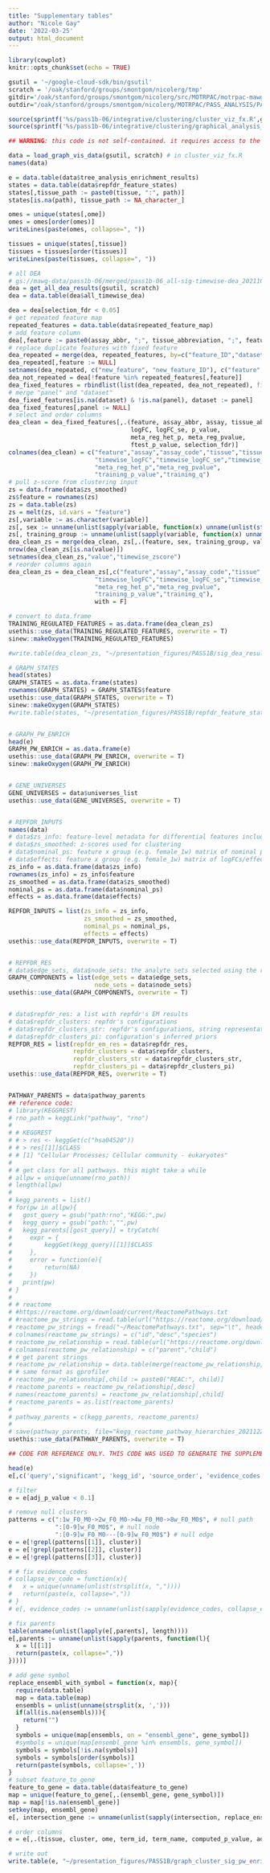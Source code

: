 ```yaml
---
title: "Supplementary tables"
author: "Nicole Gay"
date: '2022-03-25'
output: html_document
---
```


```r
library(cowplot)
knitr::opts_chunk$set(echo = TRUE)

gsutil = '~/google-cloud-sdk/bin/gsutil'
scratch = '/oak/stanford/groups/smontgom/nicolerg/tmp'
gitdir='/oak/stanford/groups/smontgom/nicolerg/src/MOTRPAC/motrpac-mawg/'
outdir="/oak/stanford/groups/smontgom/nicolerg/MOTRPAC/PASS_ANALYSIS/PASS1B/INTEGRATIVE/GRAPHICAL"

source(sprintf('%s/pass1b-06/integrative/clustering/cluster_viz_fx.R',gitdir))
source(sprintf('%s/pass1b-06/integrative/clustering/graphical_analysis_functions.R',gitdir)) # if you get an error loading igraph, restart R and rerun this chunk. the order of libraries loaded matters
```

```r
## WARNING: this code is not self-contained. it requires access to the motrpac-mawg GitHub and gs://mawg-data GCP 

data = load_graph_vis_data(gsutil, scratch) # in cluster_viz_fx.R
names(data)

e = data.table(data$tree_analysis_enrichment_results)
states = data.table(data$repfdr_feature_states)
states[,tissue_path := paste0(tissue, ":", path)]
states[is.na(path), tissue_path := NA_character_]

omes = unique(states[,ome])
omes = omes[order(omes)]
writeLines(paste(omes, collapse=", "))

tissues = unique(states[,tissue])
tissues = tissues[order(tissues)]
writeLines(paste(tissues, collapse=", "))

# all DEA
# gs://mawg-data/pass1b-06/merged/pass1b-06_all-sig-timewise-dea_20211018.RData
dea = get_all_dea_results(gsutil, scratch)
dea = data.table(dea$all_timewise_dea)
```

```r
dea = dea[selection_fdr < 0.05]
# get repeated feature map
repeated_features = data.table(data$repeated_feature_map)
# add feature column 
dea[,feature := paste0(assay_abbr, ";", tissue_abbreviation, ";", feature_ID)]
# replace duplicate features with fixed feature 
dea_repeated = merge(dea, repeated_features, by=c("feature_ID","dataset","panel","tissue_abbreviation","assay_abbr","feature","selection_fdr"))
dea_repeated[,feature := NULL]
setnames(dea_repeated, c("new_feature", "new_feature_ID"), c("feature","non_redundant_feature_ID"))
dea_not_repeated = dea[!feature %in% repeated_features[,feature]]
dea_fixed_features = rbindlist(list(dea_repeated, dea_not_repeated), fill=T)
# merge "panel" and "dataset"
dea_fixed_features[is.na(dataset) & !is.na(panel), dataset := panel]
dea_fixed_features[,panel := NULL]
# select and order columns 
dea_clean = dea_fixed_features[,.(feature, assay_abbr, assay, tissue_abbreviation, tissue, feature_ID, non_redundant_feature_ID, dataset, sex, comparison_group, 
                                  logFC, logFC_se, p_value, 
                                  meta_reg_het_p, meta_reg_pvalue,
                                  ftest_p_value, selection_fdr)]
colnames(dea_clean) = c("feature","assay","assay_code","tissue","tissue_code","feature_ID","non_redundant_feature_ID","platform","sex","training_group",
                        "timewise_logFC","timewise_logFC_se","timewise_p_value",
                        "meta_reg_het_p","meta_reg_pvalue",
                        "training_p_value","training_q")
# pull z-score from clustering input 
zs = data.frame(data$zs_smoothed)
zs$feature = rownames(zs)
zs = data.table(zs)
zs = melt(zs, id.vars = "feature")
zs[,variable := as.character(variable)]
zs[, sex := unname(unlist(sapply(variable, function(x) unname(unlist(strsplit(x, "_")))[1])))]
zs[, training_group := unname(unlist(sapply(variable, function(x) unname(unlist(strsplit(x, "_")))[2])))]
dea_clean_zs = merge(dea_clean, zs[,.(feature, sex, training_group, value)], by=c("feature","sex","training_group"), all.x=T)
nrow(dea_clean_zs[is.na(value)])
setnames(dea_clean_zs,"value","timewise_zscore")
# reorder columns again 
dea_clean_zs = dea_clean_zs[,c("feature","assay","assay_code","tissue","tissue_code","feature_ID","non_redundant_feature_ID","platform","sex","training_group",
                        "timewise_logFC","timewise_logFC_se","timewise_p_value","timewise_zscore", 
                        "meta_reg_het_p","meta_reg_pvalue",
                        "training_p_value","training_q"),
                        with = F]

# convert to data.frame
TRAINING_REGULATED_FEATURES = as.data.frame(dea_clean_zs)
usethis::use_data(TRAINING_REGULATED_FEATURES, overwrite = T)
sinew::makeOxygen(TRAINING_REGULATED_FEATURES)

#write.table(dea_clean_zs, "~/presentation_figures/PASS1B/sig_dea_results.txt", sep="\t", col.names=T, row.names=F, quote=F)
```

```r
# GRAPH_STATES
head(states)
GRAPH_STATES = as.data.frame(states)
rownames(GRAPH_STATES) = GRAPH_STATES$feature
usethis::use_data(GRAPH_STATES, overwrite = T)
sinew::makeOxygen(GRAPH_STATES)
#write.table(states, "~/presentation_figures/PASS1B/repfdr_feature_states.txt", sep="\t", col.names=T, row.names=F, quote=F)


# GRAPH_PW_ENRICH 
head(e)
GRAPH_PW_ENRICH = as.data.frame(e)
usethis::use_data(GRAPH_PW_ENRICH, overwrite = T)
sinew::makeOxygen(GRAPH_PW_ENRICH)


# GENE_UNIVERSES
GENE_UNIVERSES = data$universes_list
usethis::use_data(GENE_UNIVERSES, overwrite = T)


# REPFDR_INPUTS
names(data)
# data$zs_info: feature-level metadata for differential features included in clustering
# data$zs_smoothed: z-scores used for clustering
# data$nominal_ps: feature x group (e.g. female_1w) matrix of nominal p-values from timewise-dea tables
# data$effects: feature x group (e.g. female_1w) matrix of logFCs/effect sizes from timewise-dea tables
zs_info = as.data.frame(data$zs_info)
rownames(zs_info) = zs_info$feature
zs_smoothed = as.data.frame(data$zs_smoothed)
nominal_ps = as.data.frame(data$nominal_ps)
effects = as.data.frame(data$effects)

REPFDR_INPUTS = list(zs_info = zs_info,
                     zs_smoothed = zs_smoothed,
                     nominal_ps = nominal_ps,
                     effects = effects)
usethis::use_data(REPFDR_INPUTS, overwrite = T)


# REPFDR_RES
# data$edge_sets, data$node_sets: the analyte sets selected using the repfdr results. each is a named list, where the name is the label for the edge or node, and the members are all of the features that belong to that label, in the format OME;TISSUE;feature_ID
GRAPH_COMPONENTS = list(edge_sets = data$edge_sets,
                        node_sets = data$node_sets)
usethis::use_data(GRAPH_COMPONENTS, overwrite = T)


# data$repfdr_res: a list with repfdr's EM results
# data$repfdr_clusters: repfdr's configurations
# data$repfdr_clusters_str: repfdr's configurations, string representation
# data$repfdr_clusters_pi: configuration's inferred priors
REPFDR_RES = list(repfdr_em_res = data$repfdr_res,
                  repfdr_clusters = data$repfdr_clusters,
                  repfdr_clusters_str = data$repfdr_clusters_str,
                  repfdr_clusters_pi = data$repfdr_clusters_pi)
usethis::use_data(REPFDR_RES, overwrite = T)


PATHWAY_PARENTS = data$pathway_parents
## reference code:
# library(KEGGREST)
# rno_path = keggLink("pathway", "rno")
# 
# # KEGGREST
# # > res <- keggGet(c("hsa04520"))
# # > res[[1]]$CLASS
# # [1] "Cellular Processes; Cellular community - eukaryotes"
# 
# # get class for all pathways. this might take a while
# allpw = unique(unname(rno_path))
# length(allpw)
# 
# kegg_parents = list()
# for(pw in allpw){
#   gost_query = gsub("path:rno","KEGG:",pw)
#   kegg_query = gsub("path:","",pw)
#   kegg_parents[[gost_query]] = tryCatch(
#     expr = {
#         keggGet(kegg_query)[[1]]$CLASS
#     },
#     error = function(e){
#         return(NA)
#     })
#   print(pw)
# }
# 
# # reactome
# #https://reactome.org/download/current/ReactomePathways.txt
# #reactome_pw_strings = read.table(url("https://reactome.org/download/current/ReactomePathways.txt")) # this isn't working
# reactome_pw_strings = fread("~/ReactomePathways.txt", sep="\t", header=F)
# colnames(reactome_pw_strings) = c("id","desc","species")
# reactome_pw_relationship = read.table(url("https://reactome.org/download/current/ReactomePathwaysRelation.txt"))
# colnames(reactome_pw_relationship) = c("parent","child")
# # get parent strings 
# reactome_pw_relationship = data.table(merge(reactome_pw_relationship, reactome_pw_strings, by.x="parent", by.y="id"))
# # same format as gprofiler
# reactome_pw_relationship[,child := paste0("REAC:", child)]
# reactome_parents = reactome_pw_relationship[,desc]
# names(reactome_parents) = reactome_pw_relationship[,child]
# reactome_parents = as.list(reactome_parents)
# 
# pathway_parents = c(kegg_parents, reactome_parents)
# 
# save(pathway_parents, file="kegg_reactome_pathway_hierarchies_20211221.RData")
usethis::use_data(PATHWAY_PARENTS, overwrite = T)
```

```r
## CODE FOR REFERENCE ONLY. THIS CODE WAS USED TO GENERATE THE SUPPLEMENTARY TABLE

head(e)
e[,c('query','significant', 'kegg_id', 'source_order', 'evidence_codes') := NULL]

# filter
e = e[adj_p_value < 0.1]

# remove null clusters
patterns = c(":1w_F0_M0->2w_F0_M0->4w_F0_M0->8w_F0_M0$", # null path
             ":[0-9]w_F0_M0$", # null node
             ":[0-9]w_F0_M0---[0-9]w_F0_M0$") # null edge
e = e[!grepl(patterns[[1]], cluster)]
e = e[!grepl(patterns[[2]], cluster)]
e = e[!grepl(patterns[[3]], cluster)]

# # fix evidence_codes
# collapse_ev_code = function(x){
#   x = unique(unname(unlist(strsplit(x, ","))))
#   return(paste(x, collapse=","))
# }
# e[, evidence_codes := unname(unlist(sapply(evidence_codes, collapse_ev_code)))]

# fix parents 
table(unname(unlist(lapply(e[,parents], length))))
e[,parents := unname(unlist(sapply(parents, function(l){
  x = l[[1]]
  return(paste(x, collapse=","))
})))]

# add gene symbol
replace_ensembl_with_symbol = function(x, map){
  require(data.table)
  map = data.table(map)
  ensembls = unlist(unname(strsplit(x, ',')))
  if(all(is.na(ensembls))){
    return("")
  } 
  symbols = unique(map[ensembls, on = "ensembl_gene", gene_symbol])
  #symbols = unique(map[ensembl_gene %in% ensembls, gene_symbol])
  symbols = symbols[!is.na(symbols)]
  symbols = symbols[order(symbols)]
  return(paste(symbols, collapse=','))
}
# subset feature_to_gene
feature_to_gene = data.table(data$feature_to_gene)
map = unique(feature_to_gene[,.(ensembl_gene, gene_symbol)])
map = map[!is.na(ensembl_gene)]
setkey(map, ensembl_gene)
e[, intersection_gene := unname(unlist(sapply(intersection, replace_ensembl_with_symbol, map))), by=1:nrow(e)]

# order columns
e = e[,.(tissue, cluster, ome, term_id, term_name, computed_p_value, adj_p_value, intersection_gene, intersection, term_size, query_size, intersection_size, precision, recall, source, effective_domain_size, parents, gost_adj_p_value)]

# write out 
write.table(e, "~/presentation_figures/PASS1B/graph_cluster_sig_pw_enrich.txt", sep="\t", col.names=T, row.names=F, quote=F)
```
